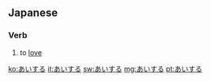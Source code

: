 ==Japanese==

===Verb===
{{ja-verb|type=3|tr=trans}}
# {{ja-def|愛する}} to [[love]]

[[ko:あいする]]
[[it:あいする]]
[[sw:あいする]]
[[mg:あいする]]
[[pt:あいする]]